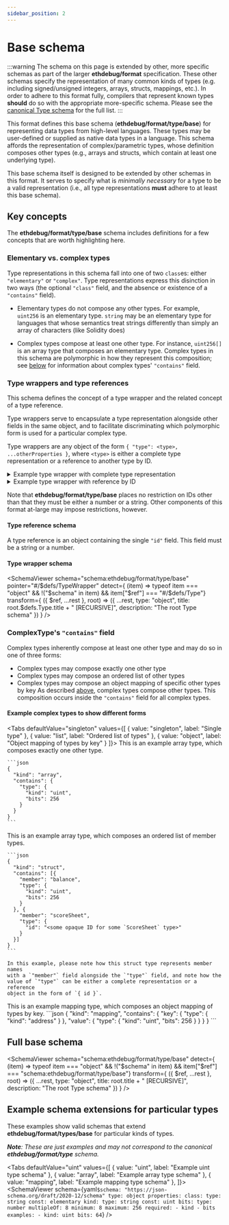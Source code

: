 ```yaml
---
sidebar_position: 2
---
```



# Base schema

:::warning
The schema on this page is extended by other, more specific schemas as part of
the larger **ethdebug/format** specification. These other schemas specify the
representation of many common kinds of types (e.g. including signed/unsigned
integers, arrays, structs, mappings, etc.). In order to adhere to this format
fully, compilers that represent known types **should** do so with the
appropriate more-specific schema. Please see the
[canonical Type schema](/spec/schema/type) for the full list.
:::

This format defines this base schema (**ethdebug/format/type/base**) for
representing data types from high-level languages. These types may be
user-defined or supplied as native data types in a language. This schema
affords the representation of complex/parametric types, whose definition
composes other types (e.g., arrays and structs, which contain at least one
underlying type).

This base schema itself is designed to be extended by other schemas in this
format. It serves to specify what is _minimally necessary_ for a type to be
a valid representation (i.e., all type representations **must** adhere to at
least this base schema).

<TOCInline toc={toc} />


## Key concepts

The **ethdebug/format/type/base** schema includes definitions for a few
concepts that are worth highlighting here.

### Elementary vs. complex types

Type representations in this schema fall into one of two `class`es: either
`"elementary"` or `"complex"`. Type representations express this disinction in
two ways (the optional `"class"` field, and the absence or existence of a
`"contains"` field).

- Elementary types do not compose any other types. For example, `uint256` is an
  elementary type. `string` may be an elementary type for languages that whose
  semantics treat strings differently than simply an array of characters (like
  Solidity does)

- Complex types compose at least one other type. For instance, `uint256[]` is
  an array type that composes an elementary type. Complex types in this schema
  are polymorphic in how they represent this composition; see
  [below](#complextypes-contains-field) for information about complex types'
  `"contains"` field.

### Type wrappers and type references

This schema defines the concept of a type wrapper and the related concept of a
type reference.

Type wrappers serve to encapsulate a type representation alongside other fields
in the same object, and to facilitate discriminating which polymorphic form is
used for a particular complex type.

Type wrappers are any object of the form
`{ "type": <type>, ...otherProperties }`, where `<type>` is either a complete
type representation or a reference to another type by ID.

<details>
<summary>Example type wrapper with complete type representation</summary>

```javascript
// from a struct type (which defines member types)
{
  "member": "beneficiary",
  "type": {
    "kind": "address"
  }
}
```
</details>

<details>
<summary>Example type wrapper with reference by ID</summary>

```javascript
{
  "type": {
    "id": "<opaque-id>"
  }
}
```

</details>


Note that **ethdebug/format/type/base** places no restriction on IDs other than
that they must be either a number or a string. Other components of this format
at-large may impose restrictions, however.

#### Type reference schema

A type reference is an object containing the single `"id"` field. This field
must be a string or a number.

<SchemaViewer
    schema="schema:ethdebug/format/type/base"
    pointer="#/$defs/TypeReference" />

#### Type wrapper schema

<SchemaViewer
    schema="schema:ethdebug/format/type/base"
    pointer="#/$defs/TypeWrapper"
    detect={
    (item) =>
      typeof item === "object" &&
        !("$schema" in item) &&
        item["$ref"] === "#/$defs/Type"}
    transform={
      ({ $ref, ...rest }, root) => ({
        ...rest,
        type: "object",
        title: root.$defs.Type.title + " [RECURSIVE]",
        description: "The root Type schema"
      })
    }
    />

### ComplexType's `"contains"` field

Complex types inherently compose at least one other type and may do so in one
of three forms:
- Complex types may compose exactly one other type
- Complex types may compose an ordered list of other types
- Complex types may compose an object mapping of specific other types by key
As described [above](#type-wrappers-and-type-references), complex types compose
other types. This composition occurs inside the `"contains"` field for all
complex types.

#### Example complex types to show different forms

<Tabs
  defaultValue="singleton"
  values={[
    { value: "singleton", label: "Single type" },
    { value: "list", label: "Ordered list of types" },
    { value: "object", label: "Object mapping of types by key" }
  ]}>
  <TabItem value="singleton">
    This is an example array type, which composes exactly one other type.

    ```json
    {
      "kind": "array",
      "contains": {
        "type": {
          "kind": "uint",
          "bits": 256
        }
      }
    }
    ```
  </TabItem>
  <TabItem value="list">
    This is an example array type, which composes an ordered list of member
    types.

    ```json
    {
      "kind": "struct",
      "contains": [{
        "member": "balance",
        "type": {
          "kind": "uint",
          "bits": 256
        }
      }, {
        "member": "scoreSheet",
        "type": {
          "id": "<some opaque ID for some `ScoreSheet` type>"
        }
      }]
    }
    ```

    In this example, please note how this struct type represents member names
    with a `"member"` field alongside the `"type"` field, and note how the
    value of `"type"` can be either a complete representation or a reference
    object in the form of `{ id }`.
  </TabItem>
  <TabItem value="object">
    This is an example mapping type, which composes an object mapping of types
    by key.
    ```json
    {
      "kind": "mapping",
      "contains": {
        "key": {
          "type": {
            "kind": "address"
          }
        },
        "value": {
          "type": {
            "kind": "uint",
            "bits": 256
          }
        }
      }
    }
    ```
  </TabItem>
</Tabs>

## Full base schema

<SchemaViewer
    schema="schema:ethdebug/format/type/base"
    detect={
    (item) =>
      typeof item === "object" &&
        !("$schema" in item) &&
        item["$ref"] === "schema:ethdebug/format/type/base"}
    transform={
      ({ $ref, ...rest }, root) => ({
        ...rest,
        type: "object",
        title: root.title + " [RECURSIVE]",
        description: "The root Type schema"
      })
    }
    />
## Example schema extensions for particular types

These examples show valid schemas that extend **ethdebug/format/types/base**
for particular kinds of types.

_**Note**: These are just examples and may not
correspond to the canonical **ethdebug/format/type** schema._

<Tabs
  defaultValue="uint"
  values={[
    { value: "uint", label: "Example uint type schema" },
    { value: "array", label: "Example array type schema" },
    { value: "mapping", label: "Example mapping type schema" },
  ]}>
  <TabItem value="uint">
    <SchemaViewer
      schema={yaml`
        $schema: "https://json-schema.org/draft/2020-12/schema"
        type: object
        properties:
          class:
            type: string
            const: elementary
          kind:
            type: string
            const: uint
          bits:
            type: number
            multipleOf: 8
            minimum: 8
            maximum: 256
        required:
          - kind
          - bits
        examples:
          - kind: uint
            bits: 64
      `}
      />
  </TabItem>

  <TabItem value="array">
    <SchemaViewer
      schema={yaml`
        $schema: "https://json-schema.org/draft/2020-12/schema"
        type: object
        properties:
          class:
            type: string
            const: complex
          kind:
            type: string
            const: array
          contains:
            type: object
            properties:
              type:
                $ref: "schema:ethdebug/format/type/base#/$defs/Type"
            required:
              - type
        required:
          - kind
          - contains
        examples:
          - kind: array
            contains:
              type:
                kind: string
        description:
          An example schema for array types. See example value for representing
          an array of strings (\`string[]\`).
      `}
      />
  </TabItem>
  <TabItem value="mapping">
    <SchemaViewer
      schema={yaml`
        $schema: "https://json-schema.org/draft/2020-12/schema"
        title: Example mapping type schema
        type: object
        properties:
          class:
            type: string
            const: complex
          kind:
            type: string
            const: array
          contains:
            type: object
            properties:
              key:
                type: object
                properties:
                  type:
                    $ref: "schema:ethdebug/format/type/base#/$defs/Type"
                required:
                  - type
              value:
                type: object
                properties:
                  type:
                    $ref: "schema:ethdebug/format/type/base#/$defs/Type"
                required:
                  - type
            required:
              - key
              - value
        required:
          - kind
          - contains
        examples:
          - kind: mapping
            contains:
              key:
                type:
                  kind: address
                  payable: true
              value:
                type:
                  kind: uint
                  bits: 256
        description:
          An example schema for mapping types. See example value for a mapping
          from an \`address payable\` to a \`uint256\`, adhering to this
          example schema.
      `}
      />
  </TabItem>
</Tabs>
